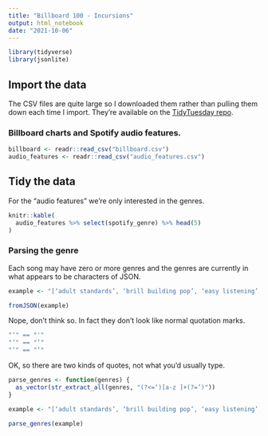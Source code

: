 ```yaml
---
title: "Billboard 100 - Incursions"
output: html_notebook
date: "2021-10-06"
---
```


```r
library(tidyverse)
library(jsonlite)
```

## Import the data

The CSV files are quite large so I downloaded them rather than pulling them down each time I import. They're available on the [TidyTuesday repo](https://github.com/rfordatascience/tidytuesday/tree/master/data/2021/2021-09-14). 

### Billboard charts and Spotify audio features.
```r
billboard <- readr::read_csv("billboard.csv")
audio_features <- readr::read_csv("audio_features.csv")
```

## Tidy the data

For the "audio features" we're only interested in the genres.

```r
knitr::kable(
  audio_features %>% select(spotify_genre) %>% head(5)
)
```
### Parsing the genre

Each song may have zero or more genres and the genres are currently in what appears to be characters of JSON.
```r
example <- "[‘adult standards’, ‘brill building pop’, ‘easy listening’, ‘mellow gold’]"

fromJSON(example)
```

Nope, don't think so. In fact they don't look like normal quotation marks.

```r
"‘" == "'"
"‘" == "’"
"‘" == "‘"
```
OK, so there are two kinds of quotes, not what you'd usually type.
```r
parse_genres <- function(genres) {
  as_vector(str_extract_all(genres, "(?<=‘)[a-z ]+(?=’)"))
}

example <- "[‘adult standards’, ‘brill building pop’, ‘easy listening’, ‘mellow gold’]"

parse_genres(example)
```



